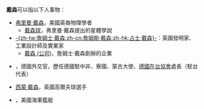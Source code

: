 '''戴森'''可以指以下人事物：
*[[弗里曼·戴森|弗里曼·戴森]]，美國英裔物理學者
**[[戴森球|戴森球]]，弗里曼·戴森提出的星體學說
*[[詹姆士·戴森|-{zh-tw:詹姆士·戴森;zh-cn:詹姆斯·戴森;zh-hk:占士·戴森}-]]：英國發明家、工業設計師及實業家
**[[戴森_(公司)|戴森 (公司)]]，詹姆士·戴森創辦的企業
*{{Link-de|戴森 (德國外交官)|Ulrich Dreesen|戴森}}，德國外交官，歷任德國駐中非、寮國、蒙古大使、[[德國在台協會|德國在台協會]]處長（駐台代表）
*[[西蒙·戴森|西蒙·戴森]]，英國高爾夫球選手
*{{Link-en|戴森號驅逐艦|USS Dyson (DD-572)}}，美國海軍艦艇
{{disambig|R|cat=二字消歧義}}
